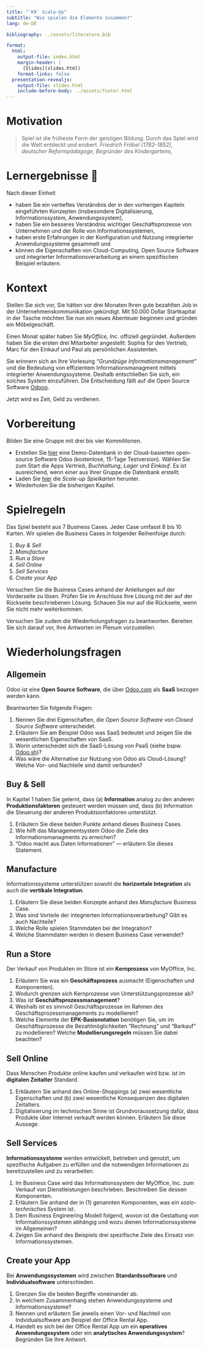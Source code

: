 ```yaml
---
title: "`K9` Scale-Up"
subtitle: "Wie spielen die Elemente zusammen?"
lang: de-DE

bibliography: ../assets/literature.bib

format: 
  html:
    output-file: index.html
    margin-header: | 
      [Slides](slides.html)
    format-links: false    
  presentation-revealjs:
    output-file: slides.html 
    include-before-body: ../assets/footer.html
---
```


# Motivation {.vertical-center background-color="#0333ff"}

> Spiel ist die früheste Form der geistigen Bildung. Durch das Spiel wird die Welt entdeckt und erobert. *Friedrich Fröbel (1782-1852), deutscher Reformpädagoge, Begründer des Kindergartens*‚

# Lernergebnisse 🎯

Nach dieser Einheit

::: incremental
- haben Sie ein vertieftes Verständnis der in den vorherigen Kapiteln eingeführten Konzepten (insbesondere Digitalisierung, Informationssystem, Anwendungssystem),
- haben Sie ein besseres Verständnis wichtiger Geschäftsprozesse von Unternehmen und der Rolle von Informationssystemen,
- haben erste Erfahrungen in der Konfiguration und Nutzung integrierter Anwendungssysteme gesammelt und
- können die Eigenschaften von Cloud-Computing, Open Source Software und integrierter Informationsverarbeitung an einem spezifischen Beispiel erläutern.
:::

# Kontext

Stellen Sie sich vor, Sie hätten vor drei Monaten Ihren gute bezahlten Job in der Unternehmenskommunikation gekündigt. Mit 50.000 Dollar Startkapital in der Tasche möchten Sie nun ein neues Abenteuer beginnen und gründen ein Möbelgeschäft.

Einen Monat später haben Sie *MyOffice, Inc.* offiziell gegründet. Außerdem haben Sie die ersten drei Mitarbeiter angestellt: Sophia für den Vertrieb, Marc für den Einkauf und Paul als persönlichen Assistenten.

Sie erinnern sich an Ihre Vorlesung *"*Grundzüge Informationsmanagement*"* und die Bedeutung von effizientem Informationsmanagment mittels integrierter Anwendungssysteme. Deshalb entschließen Sie sich, ein solches System einzuführen. Die Entscheidung fällt auf die Open Source Software [Odooo](https://www.odoo.com).

Jetzt wird es Zeit, Geld zu verdienen.

# Vorbereitung

Bilden Sie eine Gruppe mit drei bis vier Kommilitonen. 

- Erstellen Sie [hier](https://www.odoo.com/de_DE/trial) eine Demo-Datenbank in der Cloud-basierten open-source Software Odoo (kostenlose, 15-Tage Testversion). Wählen Sie zum Start die Apps *Vertrieb*, *Buchhaltung*, *Lager* und *Einkauf*. Es ist ausreichend, wenn einer aus Ihrer Gruppe die Datenbank erstellt.
- Laden Sie [hier](https://www.odoo.com/de_DE/education/scale-up-business-game) die *Scale-up Spielkarten* herunter.
- Wiederholen Sie die bisherigen Kapitel.

# Spielregeln

Das Spiel besteht aus 7 Business Cases. Jeder Case umfasst 8 bis 10 Karten. Wir spielen die Business Cases in folgender Reihenfolge durch:

1. *Buy & Sell* 
2. *Manufacture*
3. *Run a Store*
4. *Sell Online*
5. *Sell Services*
6. *Create your App*

Versuchen Sie die Business Cases anhand der Anleitungen auf der Vorderseite zu lösen. Prüfen Sie im Anschluss Ihre Lösung mit der auf der Rückseite beschriebenen Lösung. Schauen Sie nur auf die Rückseite, wenn Sie nicht mehr weiterkommen.

Versuchen Sie zudem die Wiederholungsfragen zu beantworten. Bereiten Sie sich darauf vor, Ihre Antworten im Plenum vorzustellen.

# Wiederholungsfragen

## Allgemein

Odoo ist eine **Open Source Software**, die über [Odoo.com](https://www.odoo.com/de_DE/pricing-plan) als **SaaS** bezogen werden kann.

Beantworten Sie folgende Fragen:

1. Nennen Sie drei Eigenschaften, die *Open Source Software* von *Closed Source Software* unterscheidet.
2. Erläutern Sie am Beispiel Odoo was SaaS bedeutet und zeigen Sie die wesentlichen Eigenschaften von SaaS.
3. Worin unterscheidet sich die SaaS-Lösung von PaaS (siehe bspw. [Odoo.sh](https://www.odoo.sh))?
4. Was wäre die Alternative zur Nutzung von Odoo als Cloud-Lösung? Welche Vor- und Nachteile sind damit verbunden?

## Buy & Sell

In Kapitel 1 haben Sie gelernt, dass (a) **Information** analog zu den anderen **Produktionsfaktoren** gesteuert werden müssen und, dass (b) Information die Steuerung der anderen Produktsionfaktoren unterstützt.

1. Erläutern Sie diese beiden Punkte anhand dieses Business Cases.
2. Wie hilft das Managementsystem Odoo die Ziele des Informationsmanagments zu erreichen?
3. "Odoo macht aus Daten Informationen" — erläutern Sie dieses Statement.

## Manufacture

Informationssysteme unterstützen sowohl die **horizontale Integration** als auch die **vertikale Integration**.

1. Erläutern Sie diese beiden Konzepte anhand des *Manufacture* Business Case.
2. Was sind Vorteile der integrierten Informationsverarbeitung? Gibt es auch Nachteile? 
3. Welche Rolle spielen Stammdaten bei der Integration?
4. Welche Stammdaten werden in diesem Business Case verwendet?

## Run a Store

Der Verkauf von Produkten im Store ist ein **Kernprozess** von MyOffice, Inc.

1. Erläutern Sie was ein **Geschäftsprozess** ausmacht (Eigenschaften und Komponenten).
2. Wodurch grenzen sich Kernprozesse von Unterstützungsprozesse ab?
3. Was ist **Geschäftsprozessmanagement**?
4. Weshalb ist es sinnvoll Geschäftsprozesse im Rahmen des Geschäftsprozessmanagements zu modellieren?
5. Welche Elemente der **EPK-Basisnotation** benötigen Sie, um im Geschäftsprozesse die Bezahlmöglichkeiten "Rechnung" und "Barkauf" zu modellieren? Welche **Modellierungsregeln** müssen Sie dabei beachten?

## Sell Online

Dass Menschen Produkte online kaufen und verkaufen wird bzw. ist im **digitalen Zeitalter** Standard.

1. Erkläutern Sie anhand des Online-Shoppings (a) zwei wesentliche Eigenschaften und (b) zwei wesentliche Konsequenzen des digitalen Zeitalters. 
2. Digitalisierung im technischen Sinne ist Grundvoraussetzung dafür, dass Produkte über Internet verkauft werden können. Erläutern Sie diese Aussage.

## Sell Services

**Informationssysteme** werden entwickelt, betrieben und genutzt, um spezifische Aufgaben zu erfüllen und die notwendigen Informationen zu bereitzustellen und zu verarbeiten.

1. Im Business Case wird das Informationssystem der MyOffice, Inc. zum Verkauf von Dienstleistungen beschrieben. Beschreiben Sie dessen Komponenten.
2. Erläutern Sie anhand der in (1) genannten Komponenten, was ein *sozio-technisches System* ist.
3. Dem Business Engineering Modell folgend, wovon ist die Gestaltung von Informationssystemen abhängig und wozu dienen Informationssysteme im Allgemeinen?
4. Zeigen Sie anhand des Beispiels drei spezifische Ziele des Einsatz von Informationssystemen.

## Create your App

Bei **Anwendungssystemen** wird zwischen **Standardssoftware** und **Individualsoftware** unterschieden.

1. Grenzen Sie die beiden Begriffe voneinander ab.
2. In welchem Zusammenhang stehen Anwendungssysteme und Informationssysteme?
3. Nennen und erläutern Sie jeweils einen Vor- und Nachteil von Indvidualsoftware am Beispiel der Office Rental App.
4. Handelt es sich bei der Office Rental App um ein **operatives Anwendungssystem** oder ein **analytisches Anwendungssystem**? Begründen Sie Ihre Antwort.

